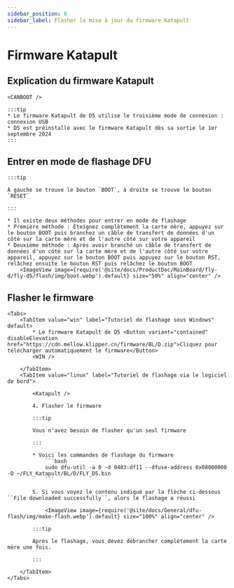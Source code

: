```yaml
---
sidebar_position: 6
sidebar_label: Flasher la mise à jour du firmware Katapult
---
```



# Firmware Katapult

## Explication du firmware Katapult

    <CANBOOT />

    :::tip
    * Le firmware Katapult de D5 utilise le troisième mode de connexion : connexion USB
    * D5 est préinstallé avec le firmware Katapult dès sa sortie le 1er septembre 2024
    :::

## Entrer en mode de flashage DFU

    :::tip

    À gauche se trouve le bouton `BOOT`, à droite se trouve le bouton `RESET`

    :::

    * Il existe deux méthodes pour entrer en mode de flashage
    * Première méthode : Éteignez complètement la carte mère, appuyez sur le bouton BOOT puis branchez un câble de transfert de données d'un côté sur la carte mère et de l'autre côté sur votre appareil
    * Deuxième méthode : Après avoir branché un câble de transfert de données d'un côté sur la carte mère et de l'autre côté sur votre appareil, appuyez sur le bouton BOOT puis appuyez sur le bouton RST, relâchez ensuite le bouton RST puis relâchez le bouton BOOT
        <ImageView image={require('@site/docs/ProductDoc/MainBoard/fly-d/fly-d5/flash/img/boot.webp').default} size="50%" align="center" />

## Flasher le firmware
    <Tabs>
        <TabItem value="win" label="Tutoriel de flashage sous Windows" default>
            * Le firmware Katapult de D5 <Button variant="contained" disableElevation href="https://cdn.mellow.klipper.cn/firmware/BL/D.zip">Cliquez pour télécharger automatiquement le firmware</Button>
            <WIN />

        </TabItem>
        <TabItem value="linux" label="Tutoriel de flashage via le logiciel de bord">
            
            <Katapult />

            4. Flasher le firmware

            :::tip

            Vous n'avez besoin de flasher qu'un seul firmware

            :::

            * Voici les commandes de flashage du firmware
                ```bash
                sudo dfu-util -a 0 -d 0483:df11 --dfuse-address 0x08000000 -D ~/FLY_Katapult/BL/D/FLY_D5.bin
                ```

            5. Si vous voyez le contenu indiqué par la flèche ci-dessous ``File downloaded successfully``, alors le flashage a réussi

                <ImageView image={require('@site/docs/General/dfu-flash/img/make-flash.webp').default} size="100%" align="center" />

            :::tip

            Après le flashage, vous devez débrancher complètement la carte mère une fois.

            :::

        </TabItem>
    </Tabs>
